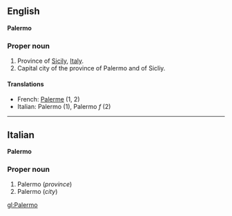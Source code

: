 ==English==
'''Palermo'''

===Proper noun===

#Province of [[Sicily]], [[Italy]].
#Capital city of the province of Palermo and of Sicliy.

====Translations====

*French: [[Palerme]] (1, 2)
*Italian: Palermo (1), Palermo ''f'' (2)

----

==Italian==
'''Palermo'''

===Proper noun===

#Palermo (''province'')
#Palermo (''city'')

[[gl:Palermo]]